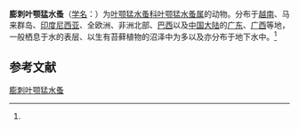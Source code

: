 {{Speciesbox
| name = 膨刺叶颚猛水蚤
| status = 
| status_system = 
| image = 
| genus = Phyllognathopus
| species = viguieri
| authority = (Maupas, 1892)<ref name='id12484'>{{cite web| url =http://www.bioinfo.cn/db05/BjdwSpecies.php?action=view&id=12484| title =膨刺叶颚猛水蚤| work =《中国动物物种编目数据库》| publisher =中国科学院微生物研究所| author =中国科学院动物研究所| accessdate =2009-04-28| deadurl =yes| archiveurl =https://web.archive.org/web/20160305022304/http://www.bioinfo.cn/db05/BjdwSpecies.php?action=view&id=12484| archivedate =2016-03-05}}</ref>
}}

'''膨刺叶颚猛水蚤'''（[[学名|学名]]：{{lang|la|''Phyllognathopus viguieri''}}）为[[叶颚猛水蚤科|叶颚猛水蚤科]][[叶颚猛水蚤属|叶颚猛水蚤属]]的动物。分布于[[越南|越南]]、马来群岛、[[印度尼西亚|印度尼西亚]]、全欧洲、非洲北部、[[巴西|巴西]]以及[[中国大陆|中国大陆]]的[[广东|广东]]、[[广西|广西]]等地，一般栖息于水的表层、以生有苔藓植物的沼泽中为多以及亦分布于地下水中。<ref name='id12484'/>

== 参考文献 ==
{{reflist}}

{{Wikispecies|Phyllognathopus viguieri}}
{{Taxonbar|from=Q6564268}}

[[Category:叶颚猛水蚤属|膨刺叶颚猛水蚤]]


{{节肢动物小作品}}